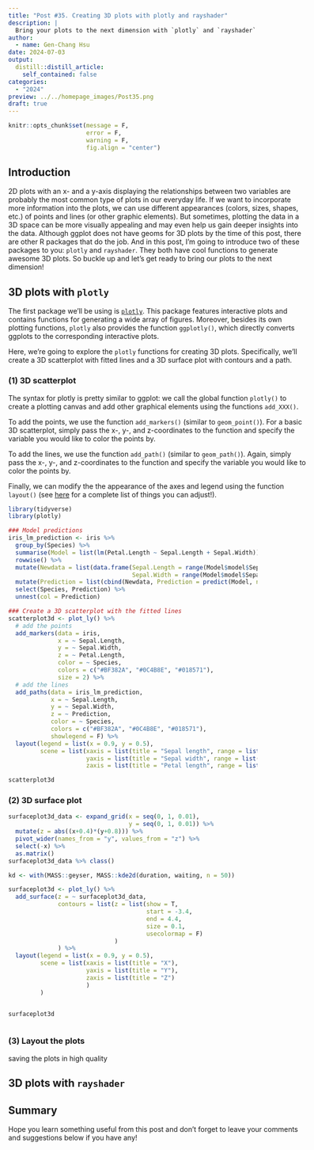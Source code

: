 ```yaml
---
title: "Post #35. Creating 3D plots with plotly and rayshader"
description: |
  Bring your plots to the next dimension with `plotly` and `rayshader`!
author:
  - name: Gen-Chang Hsu
date: 2024-07-03
output:
  distill::distill_article:
    self_contained: false
categories:
  - "2024"
preview: ../../homepage_images/Post35.png
draft: true
---
```


<!-- Webpage style -->

<style>
d-article a {
  color: #2780e3 !important;
  border-bottom: none !important;
}

d-article a:hover {
  color: #2780e3 !important;
  border-bottom: 2px solid !important;
}

d-byline {
  margin-left: -10% !important;
}

d-title {
  margin-left: -10%;
}

d-title h1{
  font-size: 45px;
  width: 130%;
}

d-article {
  margin-left: -10%;
}

p {
  width: 120%;
}

d-article h2 {
  width: 120%;
}

d-article h3 {
  width: 120%;
  font-size: 28px;
}

div.article-footer{
  width: 120%;
}

d-article div.sourceCode { 
  width: 120% !important;
}

d-article pre { 
  width: 120% !important;
}

div.l-body {
  width: 120% !important;
}

d-article table thead tr {
  height: 60px !important;
  width: 210px !important;
}

d-article table thead th {
  height: 60px !important;
  font-size: 22px !important;
  width: 210px !important;
}

d-article table tbody tr td {
  font-size: 21px !important;
  height: 60px !important;
  text-align: center !important;
  width: 210px !important;
}

div.l-body img {
    margin-right: 20% !important;
}

</style>

<head>
  <base target="_blank">
</head>

```r
knitr::opts_chunk$set(message = F, 
                      error = F, 
                      warning = F,
                      fig.align = "center")

```

<!-- Start of the article -->

## Introduction

2D plots with an x- and a y-axis displaying the relationships between two variables are probably the most common type of plots in our everyday life. If we want to incorporate more information into the plots, we can use different appearances (colors, sizes, shapes, etc.) of points and lines (or other graphic elements). But sometimes, plotting the data in a 3D space can be more visually appealing and may even help us gain deeper insights into the data. Although ggplot does not have geoms for 3D plots by the time of this post, there are other R packages that do the job. And in this post, I'm going to introduce two of these packages to you: `plotly` and `rayshader`. They both have cool functions to generate awesome 3D plots. So buckle up and let's get ready to bring our plots to the next dimension!


## 3D plots with `plotly`

The first package we'll be using is [`plotly`](https://plotly.com/r/). This package features interactive plots and contains functions for generating a wide array of figures. Moreover, besides its own plotting functions, `plotly` also provides the function `ggplotly()`, which directly converts ggplots to the corresponding interactive plots. 

Here, we're going to explore the `plotly` functions for creating 3D plots. Specifically, we'll create a 3D scatterplot with fitted lines and a 3D surface plot with contours and a path.

### (1) 3D scatterplot

The syntax for plotly is pretty similar to ggplot: we call the global function `plotly()` to create a plotting canvas and add other graphical elements using the functions `add_XXX()`. 

To add the points, we use the function `add_markers()` (similar to `geom_point()`). For a basic 3D scatterplot, simply pass the x-, y-, and z-coordinates to the function and specify the variable you would like to color the points by.

To add the lines, we use the function `add_path()` (similar to `geom_path()`). Again, simply pass the x-, y-, and z-coordinates to the function and specify the variable you would like to color the points by.

Finally, we can modify the the appearance of the axes and legend using the function `layout()` (see [here](https://plotly.com/r/reference/layout/) for a complete list of things you can adjust!).


```r
library(tidyverse)
library(plotly)

### Model predictions
iris_lm_prediction <- iris %>% 
  group_by(Species) %>% 
  summarise(Model = list(lm(Petal.Length ~ Sepal.Length + Sepal.Width))) %>% 
  rowwise() %>% 
  mutate(Newdata = list(data.frame(Sepal.Length = range(Model$model$Sepal.Length),
                                   Sepal.Width = range(Model$model$Sepal.Width)))) %>% 
  mutate(Prediction = list(cbind(Newdata, Prediction = predict(Model, newdata = Newdata)))) %>% 
  select(Species, Prediction) %>% 
  unnest(col = Prediction)

### Create a 3D scatterplot with the fitted lines
scatterplot3d <- plot_ly() %>% 
  # add the points
  add_markers(data = iris, 
              x = ~ Sepal.Length, 
              y = ~ Sepal.Width, 
              z = ~ Petal.Length, 
              color = ~ Species, 
              colors = c("#BF382A", "#0C4B8E", "#018571"),
              size = 2) %>% 
  # add the lines
  add_paths(data = iris_lm_prediction,
            x = ~ Sepal.Length, 
            y = ~ Sepal.Width, 
            z = ~ Prediction,
            color = ~ Species,
            colors = c("#BF382A", "#0C4B8E", "#018571"),
            showlegend = F) %>% 
  layout(legend = list(x = 0.9, y = 0.5),
         scene = list(xaxis = list(title = "Sepal length", range = list(4, 8)),
                      yaxis = list(title = "Sepal width", range = list(1, 5)),
                      zaxis = list(title = "Petal length", range = list(1, 7))))

scatterplot3d

```


### (2) 3D surface plot

```r
surfaceplot3d_data <- expand_grid(x = seq(0, 1, 0.01),
                                  y = seq(0, 1, 0.01)) %>% 
  mutate(z = abs((x+0.4)*(y+0.8))) %>% 
  pivot_wider(names_from = "y", values_from = "z") %>% 
  select(-x) %>% 
  as.matrix()
surfaceplot3d_data %>% class()

kd <- with(MASS::geyser, MASS::kde2d(duration, waiting, n = 50))

surfaceplot3d <- plot_ly() %>%
  add_surface(z = ~ surfaceplot3d_data,
              contours = list(z = list(show = T,
                                       start = -3.4, 
                                       end = 4.4, 
                                       size = 0.1,
                                       usecolormap = F)
                              )
              ) %>% 
  layout(legend = list(x = 0.9, y = 0.5),
         scene = list(xaxis = list(title = "X"),
                      yaxis = list(title = "Y"),
                      zaxis = list(title = "Z")
                      )
         )


surfaceplot3d



```




### (3) Layout the plots

saving the plots in high quality





## 3D plots with `rayshader`







## Summary






Hope you learn something useful from this post and don't forget to leave your comments and suggestions below if you have any!






